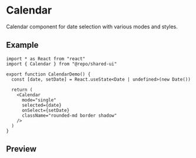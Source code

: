 
<Meta of={Stories} />

# Calendar

Calendar component for date selection with various modes and styles.

## Example

```tsx
import * as React from "react"
import { Calendar } from "@repo/shared-ui"

export function CalendarDemo() {
  const [date, setDate] = React.useState<Date | undefined>(new Date())

  return (
    <Calendar
      mode="single"
      selected={date}
      onSelect={setDate}
      className="rounded-md border shadow"
    />
  )
}
```

## Preview

<Primary />
